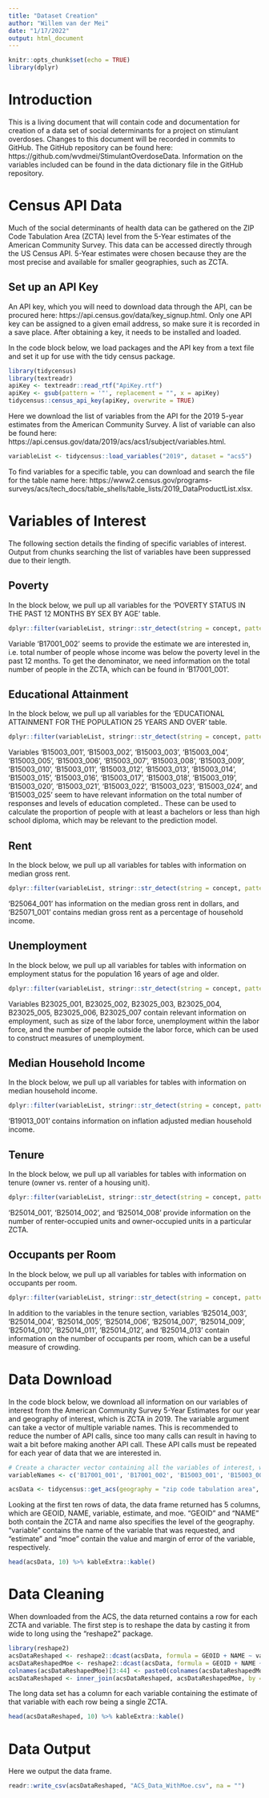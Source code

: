```yaml
---
title: "Dataset Creation"
author: "Willem van der Mei"
date: "1/17/2022"
output: html_document
---
```


```r
knitr::opts_chunk$set(echo = TRUE)
library(dplyr)
```

# Introduction

This is a living document that will contain code and documentation for creation of a data set of social determinants for a project on stimulant overdoses. Changes to this document will be recorded in commits to GitHub. The GitHub repository can be found here: https://github.com/wvdmei/StimulantOverdoseData. Information on the variables included can be found in the data dictionary file in the GitHub repository. 

# Census API Data

Much of the social determinants of health data can be gathered on the ZIP Code Tabulation Area (ZCTA) level from the 5-Year estimates of the American Community Survey. This data can be accessed directly through the US Census API. 5-Year estimates were chosen because they are the most precise and available for smaller geographies, such as ZCTA.

## Set up an API Key

An API key, which you will need to download data through the API, can be procured here: https://api.census.gov/data/key_signup.html. Only one API key can be assigned to a given email address, so make sure it is recorded in a save place. After obtaining a key, it needs to be installed and loaded.

In the code block below, we load packages and the API key from a text file and set it up for use with the tidy census package.

```r
library(tidycensus)
library(textreadr)
apiKey <- textreadr::read_rtf("ApiKey.rtf")
apiKey <- gsub(pattern = '"', replacement = "", x = apiKey)
tidycensus::census_api_key(apiKey, overwrite = TRUE)
```

Here we download the list of variables from the API for the 2019 5-year estimates from the American Community Survey. A list of variable can also be found here: https://api.census.gov/data/2019/acs/acs1/subject/variables.html. 

```r
variableList <- tidycensus::load_variables("2019", dataset = "acs5")
```

To find variables for a specific table, you can download and search the file for the table name here: https://www2.census.gov/programs-surveys/acs/tech_docs/table_shells/table_lists/2019_DataProductList.xlsx.

# Variables of Interest

The following section details the finding of specific variables of interest. Output from chunks searching the list of variables have been suppressed due to their length.

## Poverty

In the block below, we pull up all variables for the 'POVERTY STATUS IN THE PAST 12 MONTHS BY SEX BY AGE' table.

```r
dplyr::filter(variableList, stringr::str_detect(string = concept, pattern = "POVERTY STATUS IN THE PAST 12 MONTHS BY SEX BY AGE"))
```

Variable 'B17001_002' seems to provide the estimate we are interested in, i.e. total number of people whose income was below the poverty level in the past 12 months. To get the denominator, we need information on the total number of people in the ZCTA, which can be found in 'B17001_001'.

## Educational Attainment

In the block below, we pull up all variables for the 'EDUCATIONAL ATTAINMENT FOR THE POPULATION 25 YEARS AND OVER' table.

```r
dplyr::filter(variableList, stringr::str_detect(string = concept, pattern = "EDUCATIONAL ATTAINMENT FOR THE POPULATION 25 YEARS AND OVER"))
```

Variables 'B15003_001', 'B15003_002', 'B15003_003', 'B15003_004', 'B15003_005', 'B15003_006', 'B15003_007', 'B15003_008', 'B15003_009', 'B15003_010', 'B15003_011', 'B15003_012', 'B15003_013', 'B15003_014', 'B15003_015', 'B15003_016', 'B15003_017', 'B15003_018', 'B15003_019', 'B15003_020', 'B15003_021', 'B15003_022', 'B15003_023', 'B15003_024', and 'B15003_025' seem to have relevant information on the total number of responses and levels of education completed.. These can be used to calculate the proportion of people with at least a bachelors or less than high school diploma, which may be relevant to the prediction model.

## Rent

In the block below, we pull up all variables for tables with information on median gross rent.

```r
dplyr::filter(variableList, stringr::str_detect(string = concept, pattern = "MEDIAN GROSS RENT"))
```

'B25064_001' has information on the median gross rent in dollars, and 'B25071_001' contains median gross rent as a percentage of household income.

## Unemployment

In the block below, we pull up all variables for tables with information on employment status for the population 16 years of age and older.

```r
dplyr::filter(variableList, stringr::str_detect(string = concept, pattern = "EMPLOYMENT STATUS FOR THE POPULATION 16 YEARS AND OVER"))
```

Variables B23025_001, B23025_002, B23025_003, B23025_004, B23025_005, B23025_006, B23025_007 contain relevant information on employment, such as size of the labor force, unemployment within the labor force, and the number of people outside the labor force, which can be used to construct measures of unemployment.

## Median Household Income

In the block below, we pull up all variables for tables with information on median household income.

```r
dplyr::filter(variableList, stringr::str_detect(string = concept, pattern = "MEDIAN HOUSEHOLD INCOME IN THE PAST 12 MONTHS"))
```

'B19013_001' contains information on inflation adjusted median household income.

## Tenure

In the block below, we pull up all variables for tables with information on tenure (owner vs. renter of a housing unit).

```r
dplyr::filter(variableList, stringr::str_detect(string = concept, pattern = "TENURE BY OCCUPANTS PER ROOM"))
```

'B25014_001', 'B25014_002', and 'B25014_008' provide information on the number of renter-occupied units and owner-occupied units in a particular ZCTA.

## Occupants per Room

In the block below, we pull up all variables for tables with information on occupants per room.

```r
dplyr::filter(variableList, stringr::str_detect(string = concept, pattern = "TENURE BY OCCUPANTS PER ROOM"))
```

In addition to the variables in the tenure section, variables 'B25014_003', 'B25014_004', 'B25014_005', 'B25014_006', 'B25014_007', 'B25014_009', 'B25014_010', 'B25014_011', 'B25014_012', and 'B25014_013' contain information on the number of occupants per room, which can be a useful measure of crowding.

# Data Download

In the code block below, we download all information on our variables of interest from the American Community Survey 5-Year Estimates for our year and geography of interest, which is ZCTA in 2019. The variable argument can take a vector of multiple variable names. This is recommended to reduce the number of API calls, since too many calls can result in having to wait a bit before making another API call. These API calls must be repeated for each year of data that we are interested in.

```r
# Create a character vector containing all the variables of interest, which will be downloaded by get_acs.
variableNames <- c('B17001_001', 'B17001_002', 'B15003_001', 'B15003_002', 'B15003_003', 'B15003_004', 'B15003_005', 'B15003_006', 'B15003_007', 'B15003_008', 'B15003_009', 'B15003_010', 'B15003_011', 'B15003_012', 'B15003_013', 'B15003_014', 'B15003_015', 'B15003_016', 'B15003_017', 'B15003_018', 'B15003_019', 'B15003_020', 'B15003_021', 'B15003_022', 'B15003_023', 'B15003_024', 'B15003_025', 'B25064_001', 'B25071_001', 'B25014_001', 'B25014_002', 'B25014_008', 'B25014_003', 'B25014_004', 'B25014_005', 'B25014_006', 'B25014_007', 'B25014_009', 'B25014_010', 'B25014_011', 'B25014_012', 'B25014_013')

acsData <- tidycensus::get_acs(geography = "zip code tabulation area", variables = variableNames, year = 2019, survey = "acs5")
```

Looking at the first ten rows of data, the data frame returned has 5 columns, which are GEOID, NAME, variable, estimate, and moe. "GEOID" and "NAME" both contain the ZCTA and name also specifies the level of the geography. "variable" contains the name of the variable that was requested, and "estimate" and "moe" contain the value and margin of error of the variable, respectively. 

```r
head(acsData, 10) %>% kableExtra::kable()
```

# Data Cleaning

When downloaded from the ACS, the data returned contains a row for each ZCTA and variable. The first step is to reshape the data by casting it from wide to long using the "reshape2" package.

```r
library(reshape2)
acsDataReshaped <- reshape2::dcast(acsData, formula = GEOID + NAME ~ variable, value.var = "estimate")
acsDataReshapedMoe <- reshape2::dcast(acsData, formula = GEOID + NAME ~ variable, value.var = "moe")
colnames(acsDataReshapedMoe)[3:44] <- paste0(colnames(acsDataReshapedMoe)[3:44], "_moe")
acsDataReshaped <- inner_join(acsDataReshaped, acsDataReshapedMoe, by = c("GEOID" = "GEOID", "NAME" = "NAME"))
```

The long data set has a column for each variable containing the estimate of that variable with each row being a single ZCTA.

```r
head(acsDataReshaped, 10) %>% kableExtra::kable()
```

# Data Output

Here we output the data frame.

```r
readr::write_csv(acsDataReshaped, "ACS_Data_WithMoe.csv", na = "")
```
